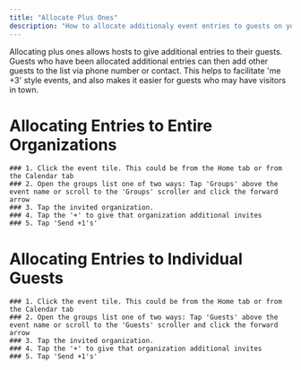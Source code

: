 ---
title: "Allocate Plus Ones"
description: "How to allocate additionaly event entries to guests on your event listt"
---

Allocating plus ones allows hosts to give additional entries to their guests. Guests who have been allocated additional entries can then add other guests to the list via phone number or contact. This helps to facilitate 'me +3' style events, and also makes it easier for guests who may have visitors in town.

# Allocating Entries to Entire Organizations

    ### 1. Click the event tile. This could be from the Home tab or from the Calendar tab
    ### 2. Open the groups list one of two ways: Tap 'Groups' above the event name or scroll to the 'Groups' scroller and click the forward arrow
    ### 3. Tap the invited organization.
    ### 4. Tap the '+' to give that organization additional invites
    ### 5. Tap 'Send +1's'


# Allocating Entries to Individual Guests
    ### 1. Click the event tile. This could be from the Home tab or from the Calendar tab
    ### 2. Open the groups list one of two ways: Tap 'Guests' above the event name or scroll to the 'Guests' scroller and click the forward arrow
    ### 3. Tap the invited organization.
    ### 4. Tap the '+' to give that organization additional invites
    ### 5. Tap 'Send +1's'